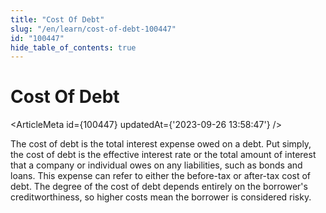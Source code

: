 ```yaml
---
title: "Cost Of Debt"
slug: "/en/learn/cost-of-debt-100447"
id: "100447"
hide_table_of_contents: true
---
```



# Cost Of Debt

<ArticleMeta id={100447} updatedAt={'2023-09-26 13:58:47'} />
<div className='border-solid border-b border-t-0 my-4 border-[var(--ifm-color-gray-300)]' />

The cost of debt is the total interest expense owed on a debt. Put simply, the cost of debt is the effective interest rate or the total amount of interest that a company or individual owes on any liabilities, such as bonds and loans. This expense can refer to either the before-tax or after-tax cost of debt. The degree of the cost of debt depends entirely on the borrower's creditworthiness, so higher costs mean the borrower is considered risky.
